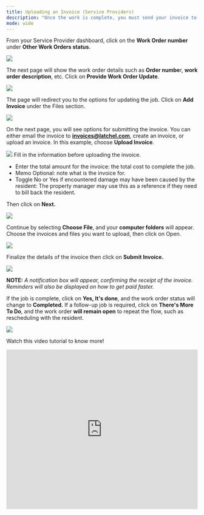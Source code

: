 ---
title: Uploading an Invoice (Service Providers)
description: "Once the work is complete, you must send your invoice to get paid. Here’s the step-by-step guide on how you can submit an invoice."
mode: wide
---

From your Service Provider dashboard, click on the **Work Order number** under **Other Work Orders status.**

<Frame>
  <img src="/images/rtaImage-132.jpg"/>
</Frame>

The next page will show the work order details such as **Order numbe**r, **work order description**, etc. Click on **Provide Work Order Update**.

<Frame>
  <img src="/images/rtaImage-133.jpg"/>
</Frame>

The page will redirect you to the options for updating the job. Click on **Add Invoice** under the Files section.


<Frame>
  <img src="/images/rtaImage-134.jpg"/>
</Frame>

On the next page, you will see options for submitting the invoice. You can either email the invoice to **[invoices@latchel.com](mailto:invoices@latchel.com)**, create an invoice, or upload an invoice. In this example, choose **Upload Invoice**.


<Frame>
  <img src="/images/rtaImage-135.jpg"/>
</Frame>
Fill in the information before uploading the invoice.

* Enter the total amount for the invoice: the total cost to complete the job.
* Memo Optional: note what is the invoice for.
* Toggle No or Yes if encountered damage may have been caused by the resident: The property manager may use this as a reference if they need to bill back the resident.

Then click on **Next.**


<Frame>
  <img src="/images/rtaImage-136.jpg"/>
</Frame>

Continue by selecting **Choose File**, and your **computer folders** will appear. Choose the invoices and files you want to upload, then click on Open.


<Frame>
  <img src="/images/rtaImage-137.jpg"/>
</Frame>

Finalize the details of the invoice then click on **Submit Invoice.**


<Frame>
  <img src="/images/rtaImage-138.jpg"/>
</Frame>

**NOTE:** _A notification box will appear, confirming the receipt of the invoice. Reminders will also be displayed on how to get paid faster._

If the job is complete, click on **Yes, It's done**, and the work order status will change to **Completed.** If a follow-up job is required, click on **There's More To Do**, and the work order **will remain open** to repeat the flow, such as rescheduling with the resident.

<Frame>
  <img src="/images/rtaImage-139.jpg"/>
</Frame>

Watch this video tutorial to know more!

<iframe width="100%" height="420" src="https://www.youtube.com/embed/IdWd1oRy6vg" title="How to Upload an Invoice" frameborder="0" allow="accelerometer; autoplay; clipboard-write; encrypted-media; gyroscope; picture-in-picture; web-share" referrerpolicy="strict-origin-when-cross-origin" allowfullscreen></iframe>
